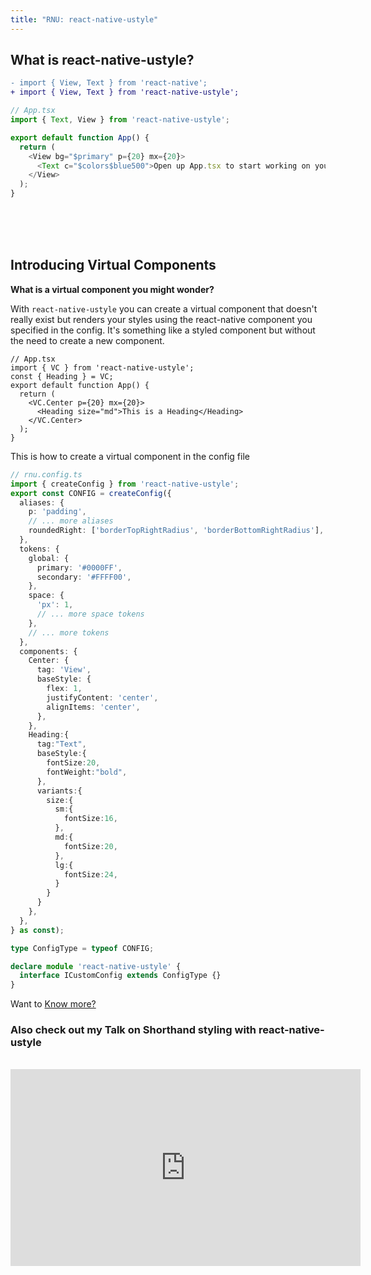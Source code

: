 ```yaml
---
title: "RNU: react-native-ustyle"
---
```




<Fold1/>

## What is react-native-ustyle?
```diff
- import { View, Text } from 'react-native';
+ import { View, Text } from 'react-native-ustyle';
```

```js
// App.tsx
import { Text, View } from 'react-native-ustyle';

export default function App() {
  return (
    <View bg="$primary" p={20} mx={20}>
      <Text c="$colors$blue500">Open up App.tsx to start working on your app!</Text>
    </View>
  );
}
```

<br/>
<br/>
<br/>
<Fold2/>

## Introducing Virtual Components

**What is a virtual component you might wonder?**

With `react-native-ustyle` you can create a virtual component that doesn't really exist but renders your styles using the react-native component
you specified in the config. It's something like a styled component but without the need to create a new component.

```tsx
// App.tsx
import { VC } from 'react-native-ustyle';
const { Heading } = VC;
export default function App() {
  return (
    <VC.Center p={20} mx={20}>
      <Heading size="md">This is a Heading</Heading>
    </VC.Center>
  );
}
```
This is how to create a virtual component in the config file

```ts
// rnu.config.ts
import { createConfig } from 'react-native-ustyle';
export const CONFIG = createConfig({
  aliases: {
    p: 'padding',
    // ... more aliases 
    roundedRight: ['borderTopRightRadius', 'borderBottomRightRadius'],
  },
  tokens: {
    global: {
      primary: '#0000FF',
      secondary: '#FFFF00',
    },
    space: {
      'px': 1,  
      // ... more space tokens
    },
    // ... more tokens
  },
  components: {
    Center: {
      tag: 'View',
      baseStyle: {
        flex: 1,
        justifyContent: 'center',
        alignItems: 'center',
      },
    },
    Heading:{
      tag:"Text",
      baseStyle:{
        fontSize:20,
        fontWeight:"bold",
      },
      variants:{
        size:{
          sm:{
            fontSize:16,
          },
          md:{
            fontSize:20,
          },
          lg:{
            fontSize:24,
          }
        }
      }
    },
  },
} as const);

type ConfigType = typeof CONFIG;

declare module 'react-native-ustyle' {
  interface ICustomConfig extends ConfigType {}
}


```
Want to [Know more?](/docs/virtualcomponents)

### Also check out my Talk on Shorthand styling with react-native-ustyle 

<br/>


<iframe width="560" height="315" src="https://www.youtube.com/embed/LIzsH7EAwRM?si=HJVEYmgIF1pJBC7F" title="YouTube video player" frameBorder="0" allow="accelerometer; autoplay; clipboard-write; encrypted-media; gyroscope; picture-in-picture; web-share" allowFullScreen></iframe>



